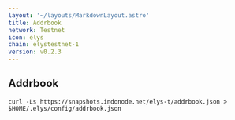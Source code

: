 ```yaml
---
layout: '~/layouts/MarkdownLayout.astro'
title: Addrbook
network: Testnet
icon: elys
chain: elystestnet-1
version: v0.2.3
---
```

## Addrbook

```
curl -Ls https://snapshots.indonode.net/elys-t/addrbook.json > $HOME/.elys/config/addrbook.json
```